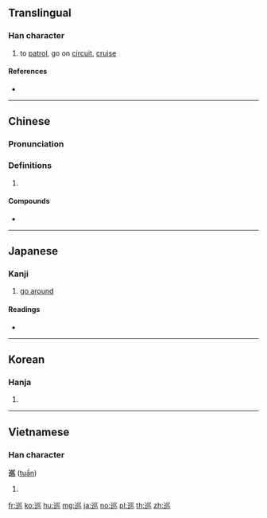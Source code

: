 {{also|廵}}
==Translingual==

===Han character===
{{Han char|rn=47|rad=巛|as=04|sn=7|four=32303|canj=YVVV|ids=⿺辶巛}}

# to [[patrol]], go on [[circuit]], [[cruise]]

====References====
* {{Han ref|kx=0324.110|dkj=08680|dj=0624.170|hdz=63817.090|uh=5DE1|ud=24033|bh=A8B5|bd=43189}}

----

==Chinese==
{{zh-forms}}

===Pronunciation===
{{zh-pron
|m=xún
|c=ceon4
|h=pfs=
|md=
|mn=sûn
|w=
|mc=y
|oc=y
|cat=
}}

===Definitions===
{{zh-hanzi}}

# {{rfdef|lang=zh}}

====Compounds====
* {{zh-l|巡邏}}

----

==Japanese==

===Kanji===
{{ja-kanji|grade=c|rs=巛04}}

# [[go around]]

====Readings====
* {{ja-readings|on=[[じゅん]] (jun)|kun=[[めぐる]] (meguru)}}

----

==Korean==

===Hanja===
{{ko-hanja|hangeul=순|rv=sun|mr=sun}}

# {{defn|lang=ko|sort=巛04}}

----

==Vietnamese==

===Han character===
'''巡''' ([[tuần]])

# {{defn|lang=vi}}

[[fr:巡]]
[[ko:巡]]
[[hu:巡]]
[[mg:巡]]
[[ja:巡]]
[[no:巡]]
[[pl:巡]]
[[th:巡]]
[[zh:巡]]